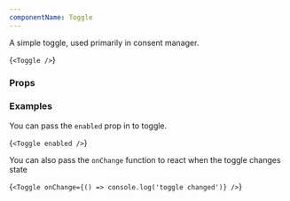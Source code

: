 ```yaml
---
componentName: Toggle
---
```


A simple toggle, used primarily in consent manager.

<LiveComponent>{`<Toggle />`}</LiveComponent>

<UsageDetails packageJson={packageJson} />

### Props

<PropsTable props={componentProps} />

### Examples

You can pass the `enabled` prop in to toggle.

<LiveComponent>{`<Toggle enabled />`}</LiveComponent>

You can also pass the `onChange` function to react when the toggle changes state

<LiveComponent>{`<Toggle onChange={() => console.log('toggle changed')} />`}</LiveComponent>

